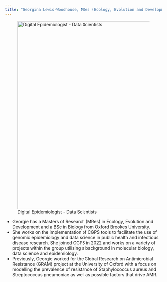 ```yaml
---
title: "Georgina Lewis-Woodhouse, MRes (Ecology, Evolution and Development)"
---
```


::: {layout-ncol="2"}
![Digital Epidemiologist - Data Scientists](/img/georgie_cgps.jpg){width="603"}

-   Georgie has a Masters of Research (MRes) in Ecology, Evolution and Development and a BSc in Biology from Oxford Brookes University.
-   She works on the implementation of CGPS tools to facilitate the use of genomic epidemiology and data science in public health and infectious disease research. She joined CGPS in 2022 and works on a variety of projects within the group utilising a background in molecular biology, data science and epidemiology.
-   Previously, Georgie worked for the Global Research on Antimicrobial Resistance (GRAM) project at the University of Oxford with a focus on modelling the prevalence of resistance of Staphylococcus aureus and Streptococcus pneumoniae as well as possible factors that drive AMR.
:::
